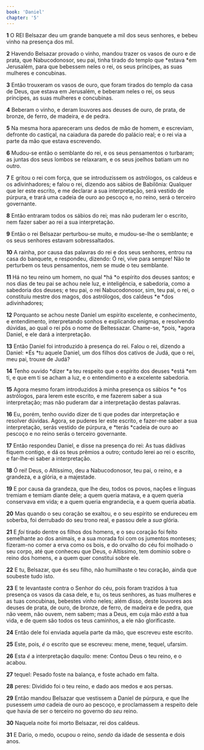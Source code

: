 ```yaml
---
book: 'Daniel'
chapter: '5'
---
```


**1** O REI Belsazar deu um grande banquete a mil dos seus senhores, e bebeu vinho na presença dos mil.

**2** Havendo Belsazar provado o vinho, mandou trazer os vasos de ouro e de prata, que Nabucodonosor, seu pai, tinha tirado do templo que *estava *em Jerusalém, para que bebessem neles o rei, os seus príncipes, as suas mulheres e concubinas.

**3** Então trouxeram os vasos de ouro, que foram tirados do templo da casa de Deus, que estava em Jerusalém, e beberam neles o rei, os seus príncipes, as suas mulheres e concubinas.

**4** Beberam o vinho, e deram louvores aos deuses de ouro, de prata, de bronze, de ferro, de madeira, e de pedra.

**5** Na mesma hora apareceram uns dedos de mão de homem, e escreviam, defronte do castiçal, na caiadura da parede do palácio real; e o rei via a parte da mão que estava escrevendo.

**6** Mudou-se então o semblante do rei, e os seus pensamentos o turbaram; as juntas dos seus lombos se relaxaram, e os seus joelhos batiam um no outro.

**7** E gritou o rei com força, que se introduzissem os astrólogos, os caldeus e os adivinhadores; e falou o rei, dizendo aos sábios de Babilônia: Qualquer que ler este escrito, e me declarar a sua interpretação, será vestido de púrpura, e trará uma cadeia de ouro ao pescoço e, no reino, será o terceiro governante.

**8** Então entraram todos os sábios do rei; mas não puderam ler o escrito, nem fazer saber ao rei a sua interpretação.

**9** Então o rei Belsazar perturbou-se muito, e mudou-se-lhe o semblante; e os seus senhores estavam sobressaltados.

**10** A rainha, por causa das palavras do rei e dos seus senhores, entrou na casa do banquete, e respondeu, dizendo: Ó rei, vive para sempre! Não te perturbem os teus pensamentos, nem se mude o teu semblante.

**11** Há no teu reino um homem, no qual *há *o espírito dos deuses santos; e nos dias de teu pai se achou nele luz, e inteligência, e sabedoria, como a sabedoria dos deuses; e teu pai, o rei Nabucodonosor, sim, teu pai, o rei, o constituiu mestre dos magos, dos astrólogos, dos caldeus *e *dos adivinhadores;

**12** Porquanto se achou neste Daniel um espírito excelente, e conhecimento, e entendimento, interpretando sonhos e explicando enigmas, e resolvendo dúvidas, ao qual o rei pôs o nome de Beltessazar. Chame-se, *pois, *agora Daniel, e ele dará a interpretação.

**13** Então Daniel foi introduzido à presença do rei. Falou o rei, dizendo a Daniel: *És *tu aquele Daniel, um dos filhos dos cativos de Judá, que o rei, meu pai, trouxe de Judá?

**14** Tenho ouvido *dizer *a teu respeito que o espírito dos deuses *está *em ti, e que em ti se acham a luz, e o entendimento e a excelente sabedoria.

**15** Agora mesmo foram introduzidos à minha presença os sábios *e *os astrólogos, para lerem este escrito, e me fazerem saber a sua interpretação; mas não puderam dar a interpretação destas palavras.

**16** Eu, porém, tenho ouvido dizer de ti que podes dar interpretação e resolver dúvidas. Agora, se puderes ler este escrito, e fazer-me saber a sua interpretação, serás vestido de púrpura, e *terás *cadeia de ouro ao pescoço e no reino serás o terceiro governante.

**17** Então respondeu Daniel, e disse na presença do rei: As tuas dádivas fiquem contigo, e dá os teus prêmios a outro; contudo lerei ao rei o escrito, e far-lhe-ei saber a interpretação.

**18** Ó rei! Deus, o Altíssimo, deu a Nabucodonosor, teu pai, o reino, e a grandeza, e a glória, e a majestade.

**19** E por causa da grandeza, que lhe deu, todos os povos, nações e línguas tremiam e temiam diante dele; a quem queria matava, e a quem queria conservava em vida; e a quem queria engrandecia, e a quem queria abatia.

**20** Mas quando o seu coração se exaltou, e o seu espírito se endureceu em soberba, foi derrubado do seu trono real, e passou dele a _sua_ glória.

**21** E _foi_ tirado dentre os filhos dos homens, e o seu coração foi feito semelhante ao dos animais, e a sua morada foi com os jumentos monteses; fizeram-no comer a erva como os bois, e do orvalho do céu foi molhado o seu corpo, até que conheceu que Deus, o Altíssimo, tem domínio sobre o reino dos homens, e a quem quer constitui sobre ele.

**22** E tu, Belsazar, que és seu filho, não humilhaste o teu coração, ainda que soubeste tudo isto.

**23** E te levantaste contra o Senhor do céu, pois foram trazidos à tua presença os vasos da casa dele, e tu, os teus senhores, as tuas mulheres e as tuas concubinas, bebestes vinho neles; além disso, deste louvores aos deuses de prata, de ouro, de bronze, de ferro, de madeira e de pedra, que não veem, não ouvem, nem sabem; mas a Deus, em cuja mão _está_ a tua vida, e de quem são todos os teus caminhos, a ele não glorificaste.

**24** Então dele foi enviada aquela parte da mão, que escreveu este escrito.

**25** Este, pois, _é_ o escrito que se escreveu: mene, mene, tequel, ufarsim.

**26** Esta _é_ a interpretação daquilo: mene: Contou Deus o teu reino, e o acabou.

**27** tequel: Pesado foste na balança, e foste achado em falta.

**28** peres: Dividido foi o teu reino, e dado aos medos e aos persas.

**29** Então mandou Belsazar que vestissem a Daniel de púrpura, e que lhe pusessem _uma_ cadeia de ouro ao pescoço, e proclamassem a respeito dele que havia de ser o terceiro no governo do _seu_ reino.

**30** Naquela noite foi morto Belsazar, rei dos caldeus.

**31** E Dario, o medo, ocupou o reino, _sendo_ da idade de sessenta e dois anos.
